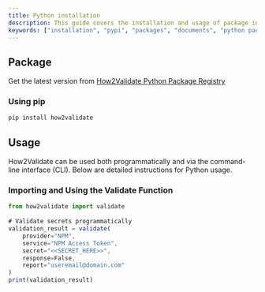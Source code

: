 ```yaml
---
title: Python installation
description: This guide covers the installation and usage of package in Python.
keywords: ["installation", "pypi", "packages", "documents", "python package", "commandlineinterface", "cli" ]
---
```


## Package

Get the latest version from [How2Validate Python Package Registry](https://pypi.org/project/how2validate/)

### Using pip

```bash
pip install how2validate
```

## Usage

How2Validate can be used both programmatically and via the command-line interface (CLI). Below are detailed instructions for Python usage.

### Importing and Using the Validate Function

```jsx
from how2validate import validate
 
# Validate secrets programmatically
validation_result = validate(
    provider="NPM",
    service="NPM Access Token",
    secret="<<SECRET_HERE>>",
    response=False,
    report="useremail@domain.com"
)
print(validation_result)
```
